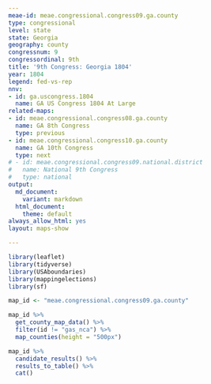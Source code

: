 ```yaml
---
meae-id: meae.congressional.congress09.ga.county
type: congressional
level: state
state: Georgia
geography: county
congressnum: 9
congressordinal: 9th
title: '9th Congress: Georgia 1804'
year: 1804
legend: fed-vs-rep
nnv:
- id: ga.uscongress.1804
  name: GA US Congress 1804 At Large
related-maps:
- id: meae.congressional.congress08.ga.county
  name: GA 8th Congress
  type: previous
- id: meae.congressional.congress10.ga.county
  name: GA 10th Congress
  type: next
# - id: meae.congressional.congress09.national.district
#   name: National 9th Congress
#   type: national
output:
  md_document:
    variant: markdown
  html_document:
    theme: default
always_allow_html: yes
layout: maps-show

---
```


```r
library(leaflet)
library(tidyverse)
library(USAboundaries)
library(mappingelections)
library(sf)

map_id <- "meae.congressional.congress09.ga.county"
```

<div class="map">

```r
map_id %>%
  get_county_map_data() %>%
  filter(id != "gas_nca") %>% 
  map_counties(height = "500px")
```

</div>

<div class="results-table">

```r
map_id %>%
  candidate_results() %>%
  results_to_table() %>%
  cat()
```

</div>
